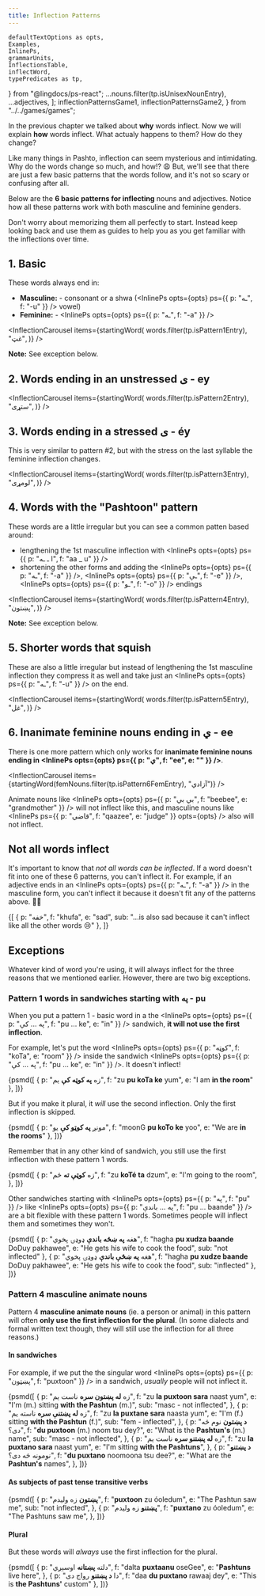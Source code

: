 ```yaml
---
title: Inflection Patterns
---
```


<!-- 

Copyright (c) 2021 lingdocs.com 

The content of the chapters/book is licensed by a
Attribution-ShareAlike 4.0 International License (CC BY-SA 4.0)
https://creativecommons.org/licenses/by-sa/4.0/
https://creativecommons.org/licenses/by-sa/4.0/legalcode
    
-->


    defaultTextOptions as opts,
    Examples,
    InlinePs,
    grammarUnits,
    InflectionsTable,
    inflectWord,
    typePredicates as tp,
} from "@lingdocs/ps-react";
    ...nouns.filter(tp.isUnisexNounEntry),
    ...adjectives,
];
    inflectionPatternsGame1,
    inflectionPatternsGame2,
} from "../../games/games";

In the <Link to="/inflection/inflection-intro/">previous chapter</Link> we talked about **why** words inflect. Now we will explain **how** words inflect. What actualy happens to them? How do they change?

Like many things in Pashto, inflection can seem mysterious and intimidating. Why do the words change so much, and how!? 😩 But, we'll see that there are just a few basic patterns that the words follow, and it's not so scary or confusing after all.

Below are the **6 basic patterns for inflecting** nouns and adjectives. Notice how all these patterns work with both masculine and feminine genders.

Don't worry about memorizing them all perfectly to start. Instead keep looking back and use them as guides to help you as you get familiar with the inflections over time.

## 1. Basic

These words always end in:

- **Masculine:** - consonant or a shwa (<InlinePs opts={opts} ps={{ p: "ـه", f: "-u" }} /> vowel)
- **Feminine:** - <InlinePs opts={opts} ps={{ p: "ـه", f: "-a" }} />

<InflectionCarousel items={startingWord(
    words.filter(tp.isPattern1Entry),
    "غټ",
)} />

**Note:** See <Link to="/inflection/inflection-patterns/#pattern-1-words-in-sandwiches-starting-with-inlineps-optsopts-ps-p-په-f-pu--">exception</Link> below.

## 2. Words ending in an unstressed ی - ey

<InflectionCarousel items={startingWord(
    words.filter(tp.isPattern2Entry),
    "ستړی",
)} />  

## 3. Words ending in a stressed ی - éy

This is very similar to pattern #2, but with the stress on the last syllable the feminine inflection changes.

<InflectionCarousel items={startingWord(
    words.filter(tp.isPattern3Entry),
    "لومړی",
)} />  

## 4. Words with the "Pashtoon" pattern

These words are a little irregular but you can see a common patten based around:

- lengthening the 1st masculine inflection with <InlinePs opts={opts} ps={{ p: "ا ـ ـه", f: "aa _ u" }} />
- shortening the other forms and adding the <InlinePs opts={opts} ps={{ p: "ـه", f: "-a" }} />, <InlinePs opts={opts} ps={{ p: "ـې", f: "-e" }} />, <InlinePs opts={opts} ps={{ p: "ـو", f: "-o" }} /> endings

<InflectionCarousel items={startingWord(
    words.filter(tp.isPattern4Entry),
    "پښتون",
)} />

**Note:** See <Link to="/inflection/inflection-patterns/#pattern-4-masculine-animate-nouns">exception</Link> below.

## 5. Shorter words that squish

These are also a little irregular but instead of lengthening the 1st masculine inflection they compress it as well and take just an <InlinePs opts={opts} ps={{ p: "ـه", f: "-u" }} /> on the end.

<InflectionCarousel items={startingWord(
    words.filter(tp.isPattern5Entry),
    "غل",
)} /> 

## 6. Inanimate feminine nouns ending in ي - ee

There is one more pattern which only works for **inanimate feminine nouns ending in <InlinePs opts={opts} ps={{ p: "ي", f: "ee", e: "" }} />**.

<InflectionCarousel items={startingWord(femNouns.filter(tp.isPattern6FemEntry), "آزادي")} />

Animate nouns like <InlinePs opts={opts} ps={{ p: "بي بي", f: "beebee", e: "grandmother" }} /> will not inflect like this, and masculine nouns like <InlinePs ps={{ p: "قاضي", f: "qaazee", e: "judge" }} opts={opts} /> also will not inflect.

## Not all words inflect

It's important to know that *not all words can be inflected*. If a word doesn't fit into one of these 6 patterns, you can't inflect it. For example, if an adjective ends in an <InlinePs opts={opts} ps={{ p: "ـه", f: "-a" }} /> in the masculine form, you can't inflect it because it doesn't fit any of the patterns above. 🙅‍♂️

<Examples opts={opts}>{[
    { p: "خفه", f: "khufa", e: "sad", sub: "...is also sad because it can't inflect like all the other words 😢" },
]}</Examples>

## Exceptions

Whatever kind of word you're using, it will always inflect for the <Link to="/inflection/inflection-intro/">three reasons</Link> that we mentioned earlier. However, there are two big exceptions. 

### Pattern 1 words in sandwiches starting with په - pu

When you put a <Link to="/inflection/inflection-patterns/#1-basic">pattern 1 - basic</Link> word in a the <InlinePs opts={opts} ps={{ p: "په ... کې", f: "pu ... ke", e: "in" }} /> sandwich, **it will not use the first inflection**.

For example, let's put the word <InlinePs opts={opts} ps={{ p: "کوټه", f: "koTa", e: "room" }} /> inside the sandwich <InlinePs opts={opts} ps={{ p: "په ... کې", f: "pu ... ke", e: "in" }} />. It doesn't inflect!

<Examples opts={opts}>{psmd([
    { p: "زه **په کوټه کې** یم", f: "zu **pu koTa ke** yum", e: "I am **in the room**" },
])}</Examples>

But if you make it plural, it *will* use the second inflection. Only the first inflection is skipped.

<Examples opts={opts}>{psmd([
    { p: "مونږ **په کوټو کې** یو", f: "moonG **pu koTo ke** yoo", e: "We are **in the rooms**" },
])}</Examples>

Remember that in any other kind of sandwich, you still use the first inflection with these pattern 1 words.

<Examples opts={opts}>{psmd([
    {
        p: "زه **کوټې ته** ځم",
        f: "zu **koTé ta** dzum",
        e: "I'm going to the room",
    },
])}</Examples>

Other sandwiches starting with <InlinePs opts={opts} ps={{ p: "په", f: "pu" }} /> like <InlinePs opts={opts} ps={{ p: "په ... باندې", f: "pu ... baande" }} /> are a bit flexible with these pattern 1 words. Sometimes people will inflect them and sometimes they won't.

<Examples opts={opts}>{psmd([
    { p: "هغه **په ښځه باندې** ډوډۍ پخوي", f: "hagha **pu xudza baande** DoDuy pakhawee", e: "He gets his wife to cook the food", sub: "not inflected" },
    { p: "هغه **په ښځې باندې** ډوډۍ پخوي", f: "hagha **pu xudze baande** DoDuy pakhawee", e: "He gets his wife to cook the food", sub: "inflected" },
])}</Examples>

### Pattern 4 masculine animate nouns

<p><Link to="/inflection/inflection-patterns/#4-words-with-the-pashtoon-pattern">Pattern 4</Link> <strong>masculine animate nouns</strong> (ie. a person or animal) in this pattern will often <strong>only use the first inflection for the plural</strong>. (In some dialects and formal written text though, they will still use the inflection for all three reasons.)</p>

#### In sandwiches

For example, if we put the the singular word <InlinePs opts={opts} ps={{ p: "پښټون", f: "puxtoon" }} /> in a sandwich, *usually* people will not inflect it.

<Examples opts={opts}>{psmd([
    {
        p: "زه **له پښتون سره** ناست یم",
        f: "zu **la puxtoon sara** naast yum",
        e: "I'm (m.) sitting **with the Pashtun** (m.)",
        sub: "masc - not inflected",
    },
    {
        p: "زه **له پښتنې سره** ناسته یم",
        f: "zu **la puxtane sara** naasta yum",
        e: "I'm (f.) sitting **with the Pashtun** (f.)",
        sub: "fem - inflected",
    },
    {
        p: "**د پښتون** نوم څه دی؟",
        f: "**du puxtoon** (m.) noom tsu dey?",
        e: "What is the **Pashtun's** (m.) name",
        sub: "masc - not inflected",
    },
    {
        p: "زه **له پښتنو سره** ناست یم",
        f: "zu **la puxtano sara** naast yum",
        e: "I'm sitting **with the Pashtuns**",
    },
    {
        p: "**د پښتنو** نومونه څه دی؟",
        f: "**du puxtano** noomoona tsu dee?",
        e: "What are the **Pashtun's** names",
    },
])}</Examples>

#### As subjects of past tense transitive verbs

<Examples opts={opts}>{psmd([
    {
        p: "**پښتون** زه ولیدم",
        f: "**puxtoon** zu óoledum",
        e: "The Pashtun saw me",
        sub: "not inflected",
    },
    {
        p: "**پښتنو** زه ولیدم",
        f: "**puxtano** zu óoledum",
        e: "The Pashtuns saw me",
    },
])}</Examples>

#### Plural

But these words will *always* use the first inflection for the plural.

<Examples opts={opts}>{psmd([
    {
        p: "دلته **پښتانه** اوسېږي",
        f: "dalta **puxtaanu** oseGee",
        e: "**Pashtuns** live here",
    },
    {
        p: "دا **د پښتنو** رواج دی",
        f: "daa **du puxtano** rawaaj dey",
        e: "This is **the Pashtuns'** custom"
    },
])}</Examples>

<GameDisplay record={inflectionPatternsGame1} />

<GameDisplay record={inflectionPatternsGame2} />